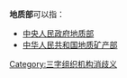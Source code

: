 '''地质部'''可以指：
*[[中央人民政府地质部|中央人民政府地质部]]
*[[中华人民共和国地质矿产部|中华人民共和国地质矿产部]]
{{消歧义}}
[[Category:三字组织机构消歧义|Category:三字组织机构消歧义]]